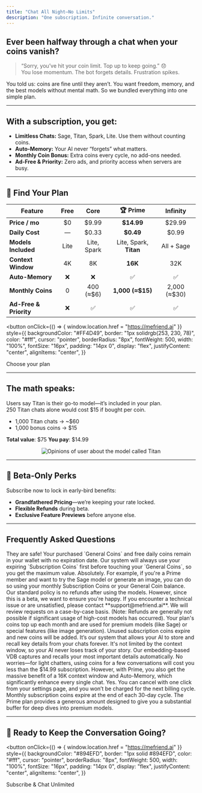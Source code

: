 ```yaml
---
title: "Chat All Night—No Limits"
description: "One subscription. Infinite conversation."
---
```



## Ever been halfway through a chat when your coins vanish?

> “Sorry, you’ve hit your coin limit. Top up to keep going.” 😞  
> You lose momentum. The bot forgets details. Frustration spikes.

You told us: coins are fine until they aren’t. You want freedom, memory, and the best models without mental math. So we bundled everything into one simple plan.

---

## With a subscription, you get:
- **Limitless Chats:** Sage, Titan, Spark, Lite. Use them without counting coins.  
- **Auto-Memory:** Your AI never “forgets” what matters.  
- **Monthly Coin Bonus:** Extra coins every cycle, no add-ons needed.  
- **Ad-Free & Priority:** Zero ads, and priority access when servers are busy.

---

## 🚀 Find Your Plan

| Feature                  | Free     | Core           | 🏆 Prime         | Infinity      |
| ------------------------ | :-------:| :-------------:| :--------------: | :------------:|
| **Price / mo**           | $0       | $9.99          | **$14.99**       | $29.99        |
| **Daily Cost**           | —        | $0.33          | **$0.49**        | $0.99         |
| **Models Included**      | Lite     | Lite, Spark    | Lite, Spark, **Titan** | All + Sage |
| **Context Window**       | 4K       | 8K             | **16K**          | 32K           |
| **Auto-Memory**          | ❌       | ❌             | ✅               | ✅            |
| **Monthly Coins**        | 0        | 400 (≈$6)      | **1,000 (≈$15)** | 2,000 (≈$30)  |
| **Ad-Free & Priority**   | ❌       | ✅             | ✅               | ✅            |

<button
  onClick={() => { window.location.href = "https://mefriend.ai" }}
  style={{
    backgroundColor: "#FF4D49",
    border: "1px solidrgb(253, 230, 78)",
    color: "#fff",
    cursor: "pointer",
    borderRadius: "8px",
    fontWeight: 500,
    width: "100%",
    fontSize: "16px",
    padding: "14px 0",
    display: "flex",
    justifyContent: "center",
    alignItems: "center",
  }}
>
  <div>Choose your plan</div>
</button>

---

## The math speaks:
Users say Titan is their go-to model—it’s included in your plan.  
250 Titan chats alone would cost $15 if bought per coin.  

- 1,000 Titan chats → ~$60
- 1,000 bonus coins → $15

**Total value**: $75
**You pay**: $14.99  

<div align="center">
  <img src="/images/titan_opinions.png" alt="Opinions of user about the model called Titan" />
</div>

---

## 🎁 Beta-Only Perks

Subscribe now to lock in early-bird benefits:
- **Grandfathered Pricing**—we’re keeping your rate locked.  
- **Flexible Refunds** during beta.  
- **Exclusive Feature Previews** before anyone else.  

---

## Frequently Asked Questions

<AccordionGroup>
  <Accordion title="What happens to my existing coins if I subscribe?">
    They are safe! Your purchased `General Coins` and free daily coins remain in your wallet with no expiration date. Our system will always use your expiring `Subscription Coins` first before touching your `General Coins`, so you get the maximum value.
  </Accordion>
  <Accordion title="Can I still use models that aren't 'unlimited' in my plan?">
    Absolutely. For example, if you're a Prime member and want to try the Sage model or generate an image, you can do so using your monthly Subscription Coins or your General Coin balance.
  </Accordion>
  <Accordion title="What is the refund policy during the beta?">
    Our standard policy is no refunds after using the models. However, since this is a beta, we want to ensure you're happy. If you encounter a technical issue or are unsatisfied, please contact **support@mefriend.ai**. We will review requests on a case-by-case basis. (Note: Refunds are generally not possible if significant usage of high-cost models has occurred).
  </Accordion>
  <Accordion title="How do the monthly coins work?">
    Your plan's coins top up each month and are used for premium models (like Sage) or special features (like image generation). Unused subscription coins expire and new coins will be added.
  </Accordion>
    <Accordion title="What’s Auto-Memory?">
    It’s our system that allows your AI to store and recall key details from your chats forever. It's not limited by the context window, so your AI never loses track of your story. Our embedding-based VDB captures and recalls your most important details automatically.
  </Accordion>
  <Accordion title="What if I don’t chat enough to justify the cost?">
    No worries—for light chatters, using coins for a few conversations will cost you less than the $14.99 subscription. However, with Prime, you also get the massive benefit of a 16K context window and Auto-Memory, which significantly enhance every single chat.
  </Accordion>
  <Accordion title="Can I cancel anytime?">
    Yes. You can cancel with one click from your settings page, and you won’t be charged for the next billing cycle.
  </Accordion>
  <Accordion title="Do unused coins roll over?">
    Monthly subscription coins expire at the end of each 30-day cycle. The Prime plan provides a generous amount designed to give you a substantial buffer for deep dives into premium models.
  </Accordion>
</AccordionGroup>

---

## 🎯 Ready to Keep the Conversation Going?

<button
  onClick={() => { window.location.href = "https://mefriend.ai" }}
  style={{
    backgroundColor: "#894EFD",
    border: "1px solid #894EFD",
    color: "#fff",
    cursor: "pointer",
    borderRadius: "8px",
    fontWeight: 500,
    width: "100%",
    fontSize: "16px",
    padding: "14px 0",
    display: "flex",
    justifyContent: "center",
    alignItems: "center",
  }}
>
  <div>Subscribe & Chat Unlimited</div>
</button>